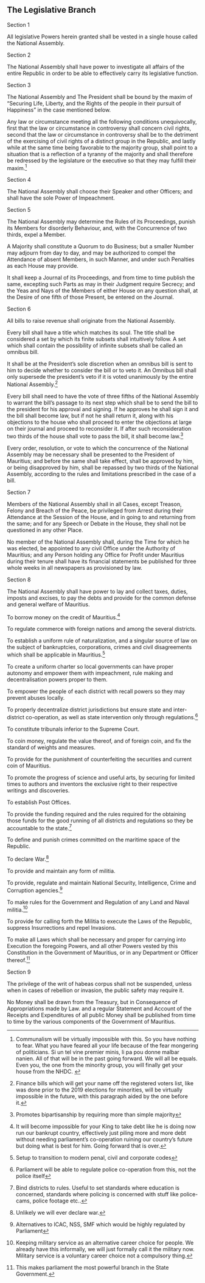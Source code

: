
:::{.box .bs-right}

# The Legislative Branch
:::

:::{.box .bs-bottom }

:::{.text-center}
Section 1
:::

All legislative Powers herein granted shall be vested in a single house called the National Assembly.

:::{.text-center}
Section 2
:::

The National Assembly shall have power to investigate all affairs of the entire Republic in order to be able to effectively carry its legislative function.


:::{.text-center}
Section 3
:::

The National Assembly and The President shall be bound by the maxim of "Securing Life, Liberty, and the Rights of the people in their pursuit of Happiness" in the case mentioned below. 

Any law or circumstance meeting all the following conditions unequivocally, first that the law or circumstance in controversy shall concern civil rights, second that the law or circumstance in controversy shall be to the detriment of the exercising of civil rights of a distinct group in the Republic, and lastly while at the same time being favorable to the majority group, shall point to a situation that is a reflection of a tyranny of the majority and shall therefore be redressed by the legislature or the executive so that they may fulfill their maxim.^[Communalism will be virtually impossible with this. So you have nothing to fear. What you have feared all your life because of the fear mongering of politicians. Si un tel vine premier minis, li pa pou donne malbar nanien. All of that will be in the past going forward. We will all be equals. Even you, the one from the minority group, you will finally get your house from the NHDC. ]


:::{.text-center}
Section 4
:::

The National Assembly shall choose their Speaker and other Officers; and shall have the sole Power of Impeachment.

:::{.text-center}
Section 5
:::

The National Assembly may determine the Rules of its Proceedings, punish its Members for disorderly Behaviour, and, with the Concurrence of two thirds, expel a Member.

A Majority shall constitute a Quorum to do Business; but a smaller Number may adjourn from day to day, and may be authorized to compel the Attendance of absent Members, in such Manner, and under such Penalties as each House may provide.

It shall keep a Journal of its Proceedings, and from time to time publish the same, excepting such Parts as may in their Judgment require Secrecy; and the Yeas and Nays of the Members of either House on any question shall, at the Desire of one fifth of those Present, be entered on the Journal.


:::{.text-center}
Section 6
:::

All bills to raise revenue shall originate from the National Assembly.

Every bill shall have a title which matches its soul. The title shall be considered a set by which its finite subsets shall intuitively follow. A set which shall contain the possibility of infinite subsets shall be called an omnibus bill.

It shall be at the President's sole discretion when an omnibus bill is sent to him to decide whether to consider the bill or to veto it. An Omnibus bill shall only supersede the president's veto if it is voted unanimously by the entire National Assembly.^[Finance bills which will get your name off the registered voters list, like was done prior to the 2019 elections for minorities, will be virtually impossible in the future, with this paragraph aided by the one before it.]

Every bill shall need to have the vote of three fifths of the National Assembly to warrant the bill's passage to its next step which shall be to send the bill to the president for his approval and signing. If he approves he shall sign it and the bill shall become law, but if not he shall return it, along with his objections to the house who shall proceed to enter the objections at large on their journal and proceed to reconsider it. If after such reconsideration two thirds of the house shall vote to pass the bill, it shall become law.^[Promotes bipartisanship by requiring more than simple majority]

Every order, resolution, or vote to which the concurrence of the National Assembly may be necessary shall be presented to the President of Mauritius; and before the same shall take effect, shall be approved by him, or being disapproved by him, shall be repassed by two thirds of the National Assembly, according to the rules and limitations prescribed in the case of a bill.


:::{.text-center}
Section 7
:::

Members of the National Assembly shall in all Cases, except Treason, Felony and Breach of the Peace, be privileged from Arrest during their Attendance at the Session of the House, and in going to and returning from the same; and for any Speech or Debate in the House, they shall not be questioned in any other Place.

No member of the National Assembly shall, during the Time for which he was elected, be appointed to any civil Office under the Authority of Mauritius; and any Person holding any Office for Profit under Mauritius during their tenure shall have its financial statements be published for three whole weeks in all newspapers as provisioned by law.

:::{.text-center}
Section 8
:::

The National Assembly shall have power to lay and collect taxes, duties, imposts and excises, to pay the debts and provide for the common defense and general welfare of Mauritius.

To borrow money on the credit of Mauritius.^[It will become impossible for your King to take debt like he is doing now run our bankrupt country, effectively just piling more and more debt without needing parliament's co-operation ruining our country's future but doing what is best for him. Going forward that is over.]

To regulate commerce with foreign nations and among the several districts.

To establish a uniform rule of naturalization, and a singular source of law on the subject of bankruptcies, corporations, crimes and civil disagreements which shall be applicable in Mauritius.^[Setup to transition to modern penal, civil and corporate codes]

To create a uniform charter so local governments can have proper autonomy and empower them with impeachment, rule making and decentralisation powers proper to them.

To empower the people of each district with recall powers so they may prevent abuses locally.

To properly decentralize district jurisdictions but ensure state and inter-district co-operation, as well as state intervention only through regulations.^[Parliament will be able to regulate police co-operation from this, not the police itself]

To constitute tribunals inferior to the Supreme Court.

To coin money, regulate the value thereof, and of foreign coin, and fix the standard of weights and measures.

To provide for the punishment of counterfeiting the securities and current coin of Mauritius.

To promote the progress of science and useful arts, by securing for limited times to authors and inventors the exclusive right to their respective writings and discoveries.

To establish Post Offices.

To provide the funding required and the rules required for the obtaining those funds for the good running of all districts and regulations so they be accountable to the state.^[Bind districts to rules. Useful to set standards where education is concerned, standards where policing is concerned with stuff like police-cams, police footage etc..]

To define and punish crimes committed on the maritime space of the Republic.

To declare War.^[Unlikely we will ever declare war.]

To provide and maintain any form of militia.

To provide, regulate and maintain National Security, Intelligence, Crime and Corruption agencies.^[Alternatives to ICAC, NSS, SMF which would be highly regulated by Parliament]

To make rules for the Government and Regulation of any Land and Naval militia.^[Keeping military service as an alternative career choice for people. We already have this informally, we will just formally call it the military now. Military service is a voluntary career choice not a compulsory thing.]

To provide for calling forth the Militia to execute the Laws of the Republic, suppress Insurrections and repel Invasions.

To make all Laws which shall be necessary and proper for carrying into Execution the foregoing Powers, and all other Powers vested by this Constitution in the Government of Mauritius, or in any Department or Officer thereof.^[This makes parliament the most powerful branch in the State Government.]

:::{.text-center}
Section 9
:::

The privilege of the writ of habeas corpus shall not be suspended, unless when in cases of rebellion or invasion, the public safety may require it.

No Money shall be drawn from the Treasury, but in Consequence of Appropriations made by Law. and a regular Statement and Account of the Receipts and Expenditures of all public Money shall be published from time to time by the various components of the Government of Mauritius.

:::